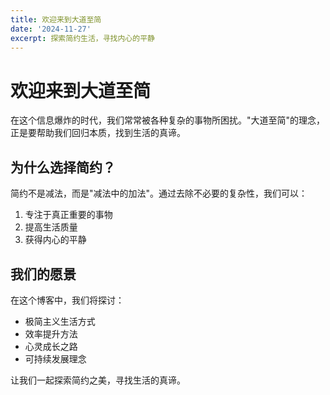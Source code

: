 ```yaml
---
title: 欢迎来到大道至简
date: '2024-11-27'
excerpt: 探索简约生活，寻找内心的平静
---
```


# 欢迎来到大道至简

在这个信息爆炸的时代，我们常常被各种复杂的事物所困扰。"大道至简"的理念，正是要帮助我们回归本质，找到生活的真谛。

## 为什么选择简约？

简约不是减法，而是"减法中的加法"。通过去除不必要的复杂性，我们可以：

1. 专注于真正重要的事物
2. 提高生活质量
3. 获得内心的平静

## 我们的愿景

在这个博客中，我们将探讨：

- 极简主义生活方式
- 效率提升方法
- 心灵成长之路
- 可持续发展理念

让我们一起探索简约之美，寻找生活的真谛。 
